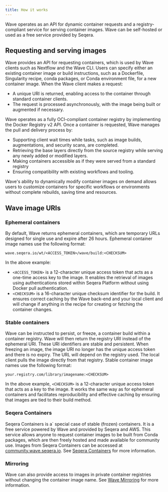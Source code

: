 ```yaml
---
title: How it works
---
```


Wave operates as an API for dynamic container requests and a registry-compliant service for serving container images. Wave can be self-hosted or used as a free service provided by Seqera.

## Requesting and serving images

Wave provides an API for requesting containers, which is used by Wave clients such as Nextflow and the Wave CLI. Users can specify either an existing container image or build instructions, such as a Dockerfile, Singularity recipe, conda packages, or Conda environment file, for a new container image.
When the Wave client makes a request:

- A unique URI is returned, enabling access to the container through standard container clients.
- The request is processed asynchronously, with the image being built or augmented if necessary.

Wave operates as a fully OCI-compliant container registry by implementing the Docker Registry v2 API. Once a container is requested, Wave manages the pull and delivery process by:

- Supporting client wait times while tasks, such as image builds, augmentations, and security scans, are completed.
- Retrieving the base layers directly from the source registry while serving any newly added or modified layers.
- Making containers accessible as if they were served from a standard registry
- Ensuring compatibility with existing workflows and tooling.

Wave's ability to dynamically modify container images on demand allows users to customize containers for specific workflows or environments without complete rebuilds, saving time and resources.

## Wave image URIs

### Ephemeral containers

By default, Wave returns ephemeral containers, which are temporary URLs designed for single use and expire after 26 hours. Ephemeral container image names use the following format:

```
wave.seqera.io/wt/<ACCESS_TOKEN>/wave/build:<CHECKSUM>
```

In the above example:
- `<ACCESS_TOKEN>` is a 12-character unique access token that acts as a one-time access key to the image. It enables the retrieval of images using authentications stored within Seqera Platform without using Docker pull authentication.
- `<CHECKSUM>` is a 16-character unique checksum identifier for the build. It ensures correct caching by the Wave back-end and your local client and will change if anything in the recipe for creating or fetching the container changes.

### Stable containers

Wave can be instructed to persist, or freeze, a container build within a container registry. Wave will then return the registry URI instead of the ephemeral URI. These URI identifiers are stable and persistent. When freezing an image, the image URI no longer has the unique access token and there is no expiry. The URL will depend on the registry used. The local client pulls the image directly from that registry. Stable container image names use the following format:

```
your.registry.com/library/imagename:<CHECKSUM>
```

In the above example, `<CHECKSUM>` is a 12-character unique access token that acts as a key to the image. It works the same way as for ephemeral containers and facilitates reproducibility and effective caching by ensuring that images are tied to their build method.

### Seqera Containers

Seqera Containers is a` special case of stable (frozen) containers. It is a free service powered by Wave and provided by Seqera and AWS. This service allows anyone to request container images to be built from Conda packages, which are then freely hosted and made available for community use. Images from Seqera Containers can be accessed at [community.wave.seqera.io](https://community.wave.seqera.io/). See [Seqera Containers](./seqera-containers.mdx) for more information.

### Mirroring

Wave can also provide access to images in private container registries without changing the container image name. See [Wave Mirroring](./wave-mirroring.mdx) for more information.

